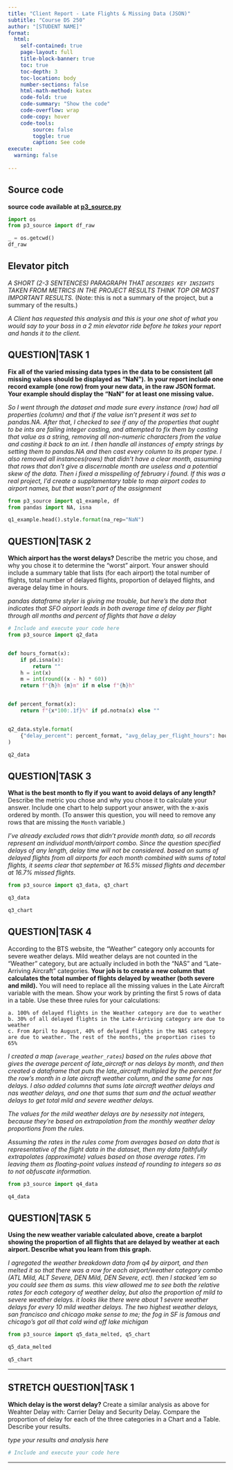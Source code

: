 ```yaml
---
title: "Client Report - Late Flights & Missing Data (JSON)"
subtitle: "Course DS 250"
author: "[STUDENT NAME]"
format:
  html:
    self-contained: true
    page-layout: full
    title-block-banner: true
    toc: true
    toc-depth: 3
    toc-location: body
    number-sections: false
    html-math-method: katex
    code-fold: true
    code-summary: "Show the code"
    code-overflow: wrap
    code-copy: hover
    code-tools:
        source: false
        toggle: true
        caption: See code
execute: 
  warning: false
    
---
```


## Source code
__source code available at [p3_source.py](/p3_source.py)__

```python
import os
from p3_source import df_raw

_ = os.getcwd()
df_raw
```

## Elevator pitch
_A SHORT (2-3 SENTENCES) PARAGRAPH THAT `DESCRIBES KEY INSIGHTS` TAKEN FROM METRICS IN THE PROJECT RESULTS THINK TOP OR MOST IMPORTANT RESULTS._ (Note: this is not a summary of the project, but a summary of the results.)

_A Client has requested this analysis and this is your one shot of what you would say to your boss in a 2 min elevator ride before he takes your report and hands it to the client._

## QUESTION|TASK 1

__Fix all of the varied missing data types in the data to be consistent (all missing values should be displayed as “NaN”).__ 
__In your report include one record example (one row) from your new data, in the raw JSON format. Your example should display the "NaN" for at least one missing value.__  

_So I went through the dataset and made sure every instance (row) had all properties (column) and that if the value isn't present it was set to pandas.NA. After that, I checked to see if any of the properties that ought to be ints are failing integer casting, and attempted to fix them by casting that value as a string, removing all non-numeric characters from the value and casting it back to an int. I then handle all instances of empty strings by setting them to pandas.NA and then cast every column to its proper type. I also removed all instances(rows) that didn't have a clear month, assuming that rows that don't give a discernable month are useless and a potential skew of the data. Then i fixed a misspelling of february i found. If this was a real project, I'd create a supplamentary table to map airport codes to airport names, but that wasn't part of the assignment_

```python
from p3_source import q1_example, df
from pandas import NA, isna

q1_example.head().style.format(na_rep="NaN")
```


## QUESTION|TASK 2

__Which airport has the worst delays?__ Describe the metric you chose, and why you chose it to determine the “worst” airport. Your answer should include a summary table that lists (for each airport) the total number of flights, total number of delayed flights, proportion of delayed flights, and average delay time in hours.   

_pandas dataframe styler is giving me trouble, but here's the data that indicates that SFO airport leads in both average time of delay per flight through all months and percent of flights that have a delay_

```python
# Include and execute your code here
from p3_source import q2_data


def hours_format(x):
    if pd.isna(x):
        return ""
    h = int(x)
    m = int(round((x - h) * 60))
    return f"{h}h {m}m" if m else f"{h}h"


def percent_format(x):
    return f"{x*100:.1f}%" if pd.notna(x) else ""


q2_data.style.format(
    {"delay_percent": percent_format, "avg_delay_per_flight_hours": hours_format}
)

q2_data
```


## QUESTION|TASK 3

__What is the best month to fly if you want to avoid delays of any length?__ Describe the metric you chose and why you chose it to calculate your answer. Include one chart to help support your answer, with the x-axis ordered by month. (To answer this question, you will need to remove any rows that are missing the `Month` variable.)  

_I've already excluded rows that didn't provide month data, so all records represent an individual month/airport combo. Since the question specified delays of any length, delay time will not be considered. based on sums of delayed flights from all airports for each month combined with sums of total flights, it seems clear that september at 16.5% missed flights and december at 16.7% missed flights._

```python
from p3_source import q3_data, q3_chart

q3_data
```
```python
q3_chart
```



## QUESTION|TASK 4

According to the BTS website, the “Weather” category only accounts for severe weather delays. Mild weather delays are not counted in the “Weather” category, but are actually included in both the “NAS” and “Late-Arriving Aircraft” categories. __Your job is to create a new column that calculates the total number of flights delayed by weather (both severe and mild).__ You will need to replace all the missing values in the Late Aircraft variable with the mean. Show your work by printing the first 5 rows of data in a table. Use these three rules for your calculations:  

    a. 100% of delayed flights in the Weather category are due to weather  
    b. 30% of all delayed flights in the Late-Arriving category are due to weather  
    c. From April to August, 40% of delayed flights in the NAS category are due to weather. The rest of the months, the proportion rises to 65%    

_I created a map (`average_weather_rates`) based on the rules above that gives the average percent of late_aircraft or nas delays by month, and then created a dataframe that puts the late_aircraft multipled by the percent for the row's month in a late aircraft weather column, and the same for nas delays. I also added columns that sums late aircraft weather delays and nas weather delays, and one that sums that sum and the actual weather delays to get total mild and severe weather delays._

_The values for the mild weather delays are by nesessity not integers, because they're based on extrapolation from the monthly weather delay proportions from the rules._

_Assuming the rates in the rules come from averages based on data that is representative of the flight data in the dataset, then my data faithfully extrapolates (approximate) values based on those average rates. I'm leaving them as floating-point values instead of rounding to integers so as to not obfuscate information._

```python
from p3_source import q4_data

q4_data
```

## QUESTION|TASK 5

__Using the new weather variable calculated above, create a barplot showing the proportion of all flights that are delayed by weather at each airport. Describe what you learn from this graph.__  

_I agregated the weather breakdown data from q4 by airport, and then melted it so that there was a row for each airport/weather category combo (ATL Mild, ALT Severe, DEN Mild, DEN Severe, ect). then I stacked 'em so you could see them as sums. this view allowed me to see both the relative rates for each category of weather delay, but also the proportion of mild to severe weather delays. it looks like there were about 1 severe weather delays for every 10 mild weather delays. The two highest weather delays, san francisco and chicago make sense to me; the fog in SF is famous and chicago's got all that cold wind off lake michigan_
```python
from p3_source import q5_data_melted, q5_chart

q5_data_melted
```
```python
q5_chart
```

---


## STRETCH QUESTION|TASK 1

__Which delay is the worst delay?__ Create a similar analysis as above for Weahter Delay with: Carrier Delay and Security Delay. Compare the proportion of delay for each of the three categories in a Chart and a Table. Describe your results.

_type your results and analysis here_

```python
# Include and execute your code here


```

---

